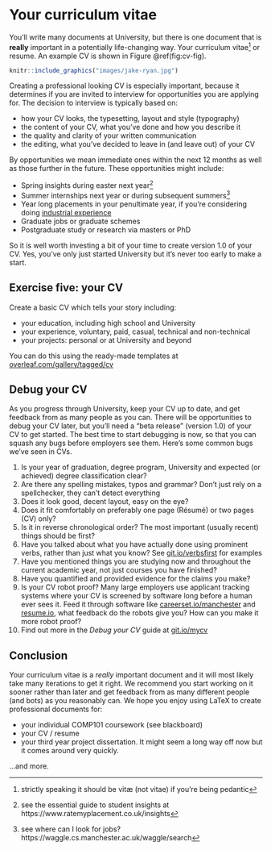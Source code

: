 # Your curriculum vitae {#cv}

You'll write many documents at University, but there is one document that is **really** important in a potentially life-changing way. Your curriculum vitae^[strictly speaking it should be vitæ (not vitae) if you're being pedantic] or resume. An example CV is shown in Figure \@ref(fig:cv-fig).

```r
knitr::include_graphics("images/jake-ryan.jpg")
```

Creating a professional looking CV is especially important, because it determines if you are invited to interview for opportunities you are applying for. The decision to interview is typically based on:

* how your CV looks, the typesetting, layout and style (typography)
* the content of your CV, what you've done and how you describe it
* the quality and clarity of your written communication
* the editing, what you've decided to leave in (and leave out) of your CV

By opportunities we mean immediate ones within the next 12 months as well as those further in the future. These opportunities might include:

* Spring insights during easter next year^[see the essential guide to student insights at https://www.ratemyplacement.co.uk/insights]
* Summer internships next year or during subsequent summers^[see where can I look for jobs? https://waggle.cs.manchester.ac.uk/waggle/search]
* Year long placements in your penultimate year, if you're considering doing [industrial experience](http://studentnet.cs.manchester.ac.uk/employment/placement/)
* Graduate jobs or graduate schemes
* Postgraduate study or research via masters or PhD

So it is well worth investing a bit of your time to create version 1.0 of your CV. Yes, you've only just started University but it's never too early to make a start.

## Exercise five: your CV

Create a basic CV which tells your story including:

* your education, including high school and University
* your experience, voluntary, paid, casual, technical and non-technical
* your projects: personal or at University and beyond

You can do this using the ready-made templates at [overleaf.com/gallery/tagged/cv](https://www.overleaf.com/gallery/tagged/cv)

## Debug your CV
As you progress through University, keep your CV up to date, and get feedback from as many people as you can. There will be opportunities to debug your CV later, but you’ll need a “beta release” (version 1.0) of your CV to get started. The best time to start debugging is now, so that you can squash any bugs before employers see them. Here's some common bugs we've seen in CVs.

1. Is your year of graduation, degree program, University and expected (or achieved) degree classification clear?
1. Are there any spelling mistakes, typos and grammar? Don't just rely on a spellchecker, they can't detect everything
1. Does it look good, decent layout, easy on the eye?
1. Does it fit comfortably on preferably one page (Résumé) or two pages (CV) only?
1. Is it in reverse chronological order? The most important (usually recent) things should be first?
1. Have you talked about what you have actually done using prominent verbs, rather than just what you know? See [git.io/verbsfirst](http://git.io/verbsfirst) for examples
1. Have you mentioned things you are studying now and throughout the current academic year, not just courses you have finished?
1. Have you quantified and provided evidence for the claims you make?
1. Is your CV robot proof? Many large employers use applicant tracking systems where your CV is screened by software long before a human ever sees it. Feed it through software like [careerset.io/manchester](http://careerset.io/manchester) and [resume.io](https://resume.io/), what feedback do the robots give you? How can you make it more robot proof?
1. Find out more in the *Debug your CV* guide at [git.io/mycv](http://git.io/mycv)


## Conclusion {#cvconc}

Your curriculum vitae is a *really* important document and it will most likely take many iterations to get it right. We recommend you start working on it sooner rather than later and get feedback from as many different people (and bots) as you reasonably can. We hope you enjoy using LaTeX to create professional documents for:

* your individual COMP101 coursework (see blackboard)
* your CV / resume
* your third year project dissertation. It might seem a long way off now but it comes around very quickly.

...and more.
